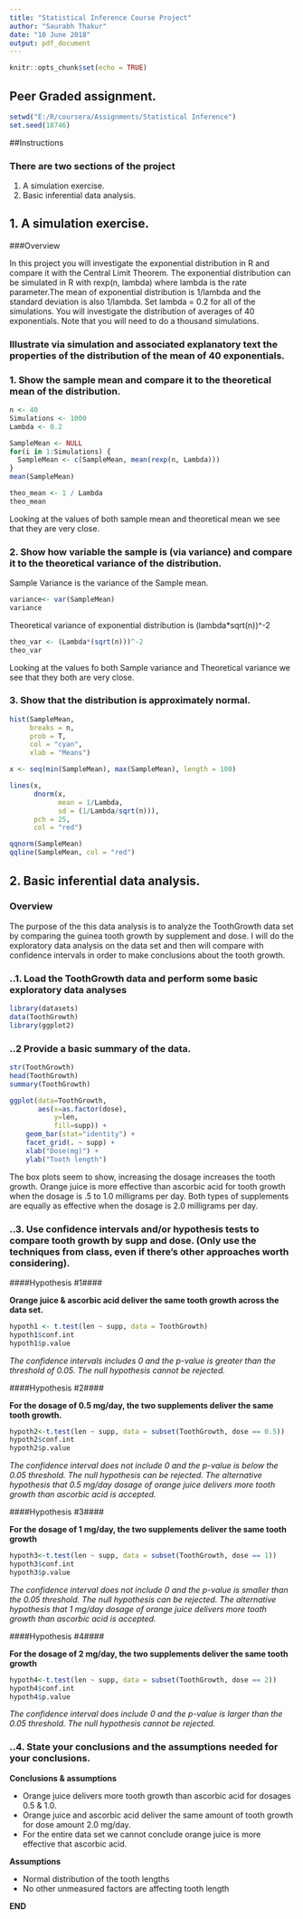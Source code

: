 ---
title: "Statistical Inference Course Project"
author: "Saurabh Thakur"
date: "10 June 2018"
output: pdf_document
---

```{r setup, include=FALSE}
knitr::opts_chunk$set(echo = TRUE)
```

## Peer Graded assignment.


```{r setwrkdir, echo=TRUE}
setwd("E:/R/coursera/Assignments/Statistical Inference")
set.seed(18746)
```

##Instructions

### There are two sections of the project
1. A simulation exercise.
2. Basic inferential data analysis.

## 1. A simulation exercise.

###Overview

In this project you will investigate the exponential distribution in R and compare it with the Central Limit Theorem. The exponential distribution can be simulated in R with rexp(n, lambda) where lambda is the rate parameter.The mean of exponential distribution is 1/lambda and the standard deviation is also 1/lambda. Set lambda = 0.2 for all of the simulations. You will investigate the distribution of averages of 40 exponentials. Note that you will need to do a thousand simulations.

### Illustrate via simulation and associated explanatory text the properties of the distribution of the mean of 40 exponentials. 

### 1. Show the sample mean and compare it to the theoretical mean of the distribution.

```{r q1, echo=TRUE}
n <- 40
Simulations <- 1000
Lambda <- 0.2

SampleMean <- NULL
for(i in 1:Simulations) {
  SampleMean <- c(SampleMean, mean(rexp(n, Lambda)))
}
mean(SampleMean)

theo_mean <- 1 / Lambda
theo_mean

```
Looking at the values of both sample mean and theoretical mean we see that they are very close.

### 2. Show how variable the sample is (via variance) and compare it to the theoretical variance of the distribution.

Sample Variance is the variance of the Sample mean.

```{r q2, echo=TRUE}
variance<- var(SampleMean)
variance
```

Theoretical variance of exponential distribution is (lambda*sqrt(n))^-2
```{r q2_2, echo=TRUE}
theo_var <- (Lambda*(sqrt(n)))^-2
theo_var
```
Looking at the values fo both Sample variance and Theoretical variance we see that they both are very close.

### 3. Show that the distribution is approximately normal.

```{r q3, echo=TRUE}

hist(SampleMean, 
     breaks = n, 
     prob = T, 
     col = "cyan", 
     xlab = "Means")

x <- seq(min(SampleMean), max(SampleMean), length = 100)

lines(x, 
      dnorm(x, 
            mean = 1/Lambda, 
            sd = (1/Lambda/sqrt(n))), 
      pch = 25, 
      col = "red")

qqnorm(SampleMean)
qqline(SampleMean, col = "red")

```

## 2. Basic inferential data analysis.

### Overview

The purpose of the this data analysis is to analyze the ToothGrowth data set by comparing the guinea tooth growth by supplement and dose. I will do the exploratory data analysis on the data set and then will compare with confidence intervals in order to make conclusions about the tooth growth.

### ..1. Load the ToothGrowth data and perform some basic exploratory data analyses

```{r q4, ecgo=TRUE}
library(datasets)
data(ToothGrowth)
library(ggplot2)
```
### ..2 Provide a basic summary of the data.

```{r q41,echo=TRUE}
str(ToothGrowth)
head(ToothGrowth)
summary(ToothGrowth)

ggplot(data=ToothGrowth, 
       aes(x=as.factor(dose), 
           y=len, 
           fill=supp)) +
    geom_bar(stat="identity") +
    facet_grid(. ~ supp) +
    xlab("Dose(mg)") +
    ylab("Tooth length")

```

The box plots seem to show, increasing the dosage increases the tooth growth. Orange juice is more effective than ascorbic acid for tooth growth when the dosage is .5 to 1.0 milligrams per day. Both types of supplements are equally as effective when the dosage is 2.0 milligrams per day.


### ..3. Use confidence intervals and/or hypothesis tests to compare tooth growth by supp and dose. (Only use the techniques from class, even if there's other approaches worth considering).###


####Hypothesis #1####

**Orange juice & ascorbic acid deliver the same tooth growth across the data set.** 

```{r h1, echo=TRUE}
hypoth1 <- t.test(len ~ supp, data = ToothGrowth)
hypoth1$conf.int
hypoth1$p.value
```

_The confidence intervals includes 0 and the p-value is greater than the threshold of 0.05. The null hypothesis cannot be rejected._

####Hypothesis #2####

**For the dosage of 0.5 mg/day, the two supplements deliver the same tooth growth.**

```{r h2, echo=TRUE}
hypoth2<-t.test(len ~ supp, data = subset(ToothGrowth, dose == 0.5))
hypoth2$conf.int
hypoth2$p.value
```

_The confidence interval does not include 0 and the p-value is below the 0.05 threshold. The null hypothesis can be rejected. The alternative hypothesis that 0.5 mg/day dosage of orange juice delivers more tooth growth than ascorbic acid is accepted._

####Hypothesis #3####

**For the dosage of 1 mg/day, the two supplements deliver the same tooth growth**

```{r h3, echo=TRUE}
hypoth3<-t.test(len ~ supp, data = subset(ToothGrowth, dose == 1))
hypoth3$conf.int
hypoth3$p.value
```
_The confidence interval does not include 0 and the p-value is smaller than the 0.05 threshold. The null hypothesis can be rejected. The alternative hypothesis that 1 mg/day dosage of orange juice delivers more tooth growth than ascorbic acid is accepted._

####Hypothesis #4####

**For the dosage of 2 mg/day, the two supplements deliver the same tooth growth**
```{r h4, echo=TRUE}
hypoth4<-t.test(len ~ supp, data = subset(ToothGrowth, dose == 2))
hypoth4$conf.int
hypoth4$p.value
```
_The confidence interval does include 0 and the p-value is larger than the 0.05 threshold. The null hypothesis cannot be rejected._


### ..4. State your conclusions and the assumptions needed for your conclusions.

**Conclusions & assumptions**

+ Orange juice delivers more tooth growth than ascorbic acid for dosages 0.5 & 1.0.
+ Orange juice and ascorbic acid deliver the same amount of tooth growth for dose amount 2.0 mg/day. 
+ For the entire data set we cannot conclude orange juice is more effective that ascorbic acid.

**Assumptions**

+ Normal distribution of the tooth lengths
+ No other unmeasured factors are affecting tooth length




__END__